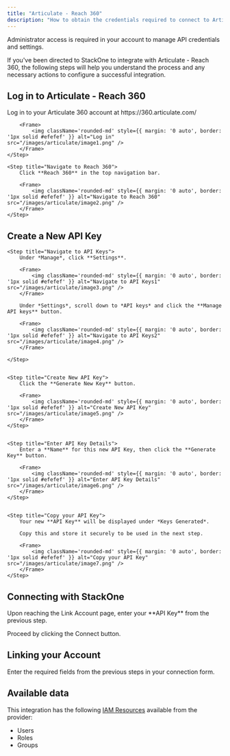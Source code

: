 ```yaml
---
title: "Articulate - Reach 360"
description: "How to obtain the credentials required to connect to Articulate."
---
```



<Note>
  Administrator access is required in your account to manage API credentials and settings.
</Note>

If you've been directed to StackOne to integrate with Articulate - Reach 360, the following steps will help you understand the process and any necessary actions to configure a successful integration.

## Log in to Articulate - Reach 360

<Steps>
    <Step title="Log in">
        Log in to your Articulate 360 account at https://360.articulate.com/

        <Frame>
            <img className='rounded-md' style={{ margin: '0 auto', border: '1px solid #efefef' }} alt="Log in" src="/images/articulate/image1.png" />
        </Frame>
    </Step>

    <Step title="Navigate to Reach 360">
        Click **Reach 360** in the top navigation bar.

        <Frame>
            <img className='rounded-md' style={{ margin: '0 auto', border: '1px solid #efefef' }} alt="Navigate to Reach 360" src="/images/articulate/image2.png" />
        </Frame>
    </Step>
</Steps>



## Create a New API Key

<Steps>
    
    <Step title="Navigate to API Keys">
        Under *Manage*, click **Settings**.

        <Frame>
            <img className='rounded-md' style={{ margin: '0 auto', border: '1px solid #efefef' }} alt="Navigate to API Keys1" src="/images/articulate/image3.png" />
        </Frame>

        Under *Settings*, scroll down to *API keys* and click the **Manage API keys** button.
        
        <Frame>
            <img className='rounded-md' style={{ margin: '0 auto', border: '1px solid #efefef' }} alt="Navigate to API Keys2" src="/images/articulate/image4.png" />
        </Frame>

    </Step>

    
    <Step title="Create New API Key">
        Click the **Generate New Key** button.

        <Frame>
            <img className='rounded-md' style={{ margin: '0 auto', border: '1px solid #efefef' }} alt="Create New API Key" src="/images/articulate/image5.png" />
        </Frame>
    </Step>

    
    <Step title="Enter API Key Details">
        Enter a **Name** for this new API Key, then click the **Generate Key** button.

        <Frame>
            <img className='rounded-md' style={{ margin: '0 auto', border: '1px solid #efefef' }} alt="Enter API Key Details" src="/images/articulate/image6.png" />
        </Frame>
    </Step>

    
    <Step title="Copy your API Key">
        Your new **API Key** will be displayed under *Keys Generated*.

        Copy this and store it securely to be used in the next step.

        <Frame>
            <img className='rounded-md' style={{ margin: '0 auto', border: '1px solid #efefef' }} alt="Copy your API Key" src="/images/articulate/image7.png" />
        </Frame>
    </Step>

</Steps>


## Connecting with StackOne

<Step title="Enter Credentials">
Upon reaching the Link Account page, enter your **API Key** from the previous step.

Proceed by clicking the Connect button.
</Step>


## Linking your Account

Enter the required fields from the previous steps in your connection form.

<IntegrationFooter />

## Available data

This integration has the following [IAM Resources](https://docs.stackone.com/reference/getting-started-with-your-api) available from the provider:
<ul>
  <li>Users</li>
  <li>Roles</li>
  <li>Groups</li>
</ul>